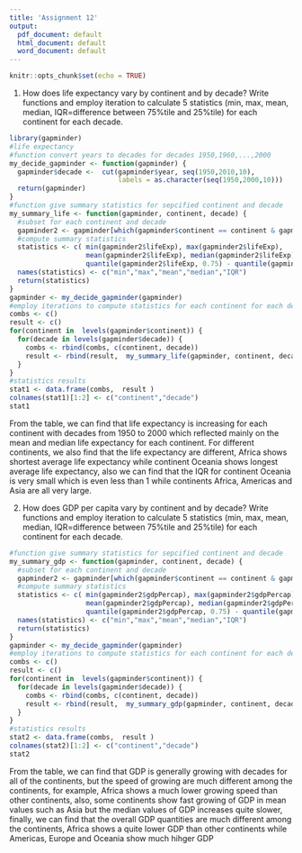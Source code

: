 ```yaml
---
title: 'Assignment 12'
output:
  pdf_document: default
  html_document: default
  word_document: default
---
```


```r
knitr::opts_chunk$set(echo = TRUE)
```


1. How does life expectancy vary by continent and by decade? Write functions and employ iteration to calculate 5 statistics (min, max, mean, median, IQR=difference between 75%tile and 25%tile) for each continent for each decade.
 
```r
library(gapminder)
#life expectancy
#function convert years to decades for decades 1950,1960,...,2000
my_decide_gapminder <- function(gapminder) {
  gapminder$decade <-  cut(gapminder$year, seq(1950,2010,10),
                           labels = as.character(seq(1950,2000,10)))
  return(gapminder)
}
#function give summary statistics for sepcified continent and decade
my_summary_life <- function(gapminder, continent, decade) {
  #subset for each continent and decade
  gapminder2 <- gapminder[which(gapminder$continent == continent & gapminder$decade == decade),]
  #compute summary statistics
  statistics <- c( min(gapminder2$lifeExp), max(gapminder2$lifeExp), 
                   mean(gapminder2$lifeExp), median(gapminder2$lifeExp),
                   quantile(gapminder2$lifeExp, 0.75) - quantile(gapminder2$lifeExp, 0.25))
  names(statistics) <- c("min","max","mean","median","IQR")
  return(statistics)
}
gapminder <- my_decide_gapminder(gapminder)
#employ iterations to compute statistics for each continent for each decade
combs <- c()
result <- c()
for(continent in  levels(gapminder$continent)) {
  for(decade in levels(gapminder$decade)) {
    combs <- rbind(combs, c(continent, decade))
    result <- rbind(result,  my_summary_life(gapminder, continent, decade ))
  }
}
#statistics results
stat1 <- data.frame(combs,  result )
colnames(stat1)[1:2] <- c("continent","decade")
stat1

```

From the table, we can find that life expectancy is increasing for each  continent with decades from 1950 to 2000 which reflected mainly on the mean and median life expectancy  for each continent. For different continents, we also find that the life expectancy  are different, Africa shows shortest average  life expectancy while continent Oceania  shows longest average  life expectancy, also we can find that the IQR for continent  Oceania is very small which is even less than 1 while continents Africa, Americas and Asia  are all very large.

2. How does GDP per capita vary by continent and by decade? Write functions and employ iteration to calculate 5 statistics (min, max, mean, median, IQR=difference between 75%tile and 25%tile) for each continent for each decade.

```r
#function give summary statistics for sepcified continent and decade
my_summary_gdp <- function(gapminder, continent, decade) {
  #subset for each continent and decade
  gapminder2 <- gapminder[which(gapminder$continent == continent & gapminder$decade == decade),]
  #compute summary statistics
  statistics <- c( min(gapminder2$gdpPercap), max(gapminder2$gdpPercap), 
                   mean(gapminder2$gdpPercap), median(gapminder2$gdpPercap),
                   quantile(gapminder2$gdpPercap, 0.75) - quantile(gapminder2$gdpPercap, 0.25))
  names(statistics) <- c("min","max","mean","median","IQR")
  return(statistics)
}
gapminder <- my_decide_gapminder(gapminder)
#employ iterations to compute statistics for each continent for each decade
combs <- c()
result <- c()
for(continent in  levels(gapminder$continent)) {
  for(decade in levels(gapminder$decade)) {
    combs <- rbind(combs, c(continent, decade))
    result <- rbind(result,  my_summary_gdp(gapminder, continent, decade ))
  }
}
#statistics results
stat2 <- data.frame(combs,  result )
colnames(stat2)[1:2] <- c("continent","decade")
stat2

```

From the table,  we can find that GDP is generally growing with decades for all of the continents, but the 
speed of growing are much different among the  continents, for example, Africa shows a much lower growing speed than other continents, also, some continents show fast growing of GDP in mean values such as Asia but the median values of GDP increases quite slower, finally, we can find that the overall GDP quantities are much different among the continents, Africa shows a quite lower GDP than other continents while  Americas, Europe  and Oceania show much hihger GDP
